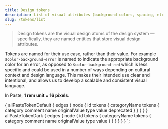 ```yaml
---
title: Design tokens
description: List of visual attributes (background colors, spacing, etc.) that our design language is based on.
slug: /tokens/list
---
```



<GenericHeader name="Design Tokens" categoryRoute={SidebarCategoryRoutes.TOKENS} />

<Blockquote
  name="Salesforce UX"
  source="Lightning Design System"
  sourceUrl="https://www.lightningdesignsystem.com/design-tokens/"
>
  Design tokens are the visual design atoms of the design system — specifically, they are named entities that store
  visual design attributes.
</Blockquote>

Tokens are named for their use case, rather than their value. For example
`$color-background-error` is named to indicate the appropriate background
color for an error, as opposed to `$color-background-red` which is less
specific and could be used in a number of ways depending on cultural context
and design language. This makes their intended use clear and intentional,
and allows us to develop a scalable and consistent visual language.

In Paste, **1 rem unit = 16 pixels**.

<TokensList defaultTokens={props.data.allPasteTokenDefault.edges} darkTokens={props.data.allPasteTokenDark.edges} />

  {
    allPasteTokenDefault {
      edges {
        node {
          id
          tokens {
            categoryName
            tokens {
              category
              comment
              name
              originalValue
              type
              value
              deprecated
            }
          }
        }
      }
    }
    allPasteTokenDark {
      edges {
        node {
          id
          tokens {
            categoryName
            tokens {
              category
              comment
              name
              originalValue
              type
              value
            }
          }
        }
      }
    }
  }
`;
